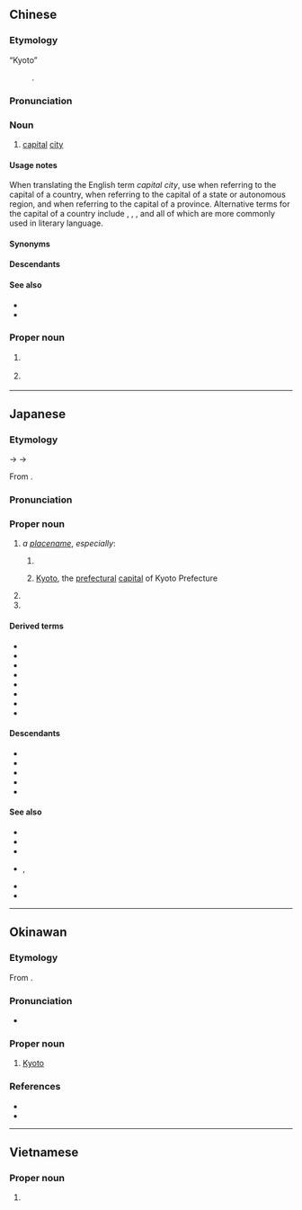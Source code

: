 ==Chinese==
{{zh-forms}}

===Etymology===
; “Kyoto”
: {{obor|zh|ja|京都|tr=Kyōto}}.

===Pronunciation===
{{zh-pron
|m=jīngdū
|c=ging1 dou1
|mn=kiaⁿ-to͘
|cat=n
|mc=y
}}

===Noun===
{{zh-noun}}

# {{lb|zh|literary}} [[capital]] [[city]] {{gl|of a country}}

====Usage notes====
When translating the English term ''capital city'', use {{zh-l|首都}} when referring to the capital of a country, {{zh-l|首府}} when referring to the capital of a state or autonomous region, and {{zh-l|省會}} when referring to the capital of a province. Alternative terms for the capital of a country include {{zh-l|國都}}, {{zh-l|京城}}, {{zh-l|京都}}, {{zh-l|京邑}} and {{zh-l|都城}} all of which are more commonly used in literary language.

====Synonyms====
{{zh-syn-saurus|首都}}

====Descendants====
{{CJKV||^きょうと}}

====See also====
* {{zh-l|省會}}
* {{zh-l|首府}}

===Proper noun===
{{zh-proper noun}}

# {{zh-div|市}} {{place|zh|t=Kyoto|city|prefecture/Kyoto|c/Japan}}
# {{zh-div|府}} {{place|zh|t=Kyoto|prefecture|c/Japan}}

----

==Japanese==
{{ja-kanjitab|きょう|と|yomi=goon,kanon}}

===Etymology===
{{IPAchar|/kjauto/}} → {{IPAchar|/kjɔːto/}} → {{IPAchar|/kjoːto/}}

From {{bor|ja|ltc|sort=きようと|-}} {{ltc-l|京都|lit=[[capital city]]}}.

===Pronunciation===
{{ja-pron|y=o|きょうと|acc=1|a=Ja-Kyoto.ogg}}

===Proper noun===
{{ja-pos|きょうと|proper|hhira=きやうと}}

# ''a [[placename]]'', ''especially'':
## {{short for|ja|京都府|tr=Kyōto-fu|dot=:|sort=きようと}} {{w|Kyoto Prefecture}}
## {{short for|ja|京都市|tr=Kyōto-shi|dot=:}} [[Kyoto]], the [[prefecture|prefectural]] [[capital]] of Kyoto Prefecture
##: {{syn|ja|京|tr1=Kyō|京の都|tr2=Kyō no miyako}}
# {{surname|ja|A=a|nodot=1|sort=きようと}}
# {{given name|ja|female|A=a|sort=きようと}}

====Derived terms====
{{der-top3}}
* {{ja-r|京都五山|^きょうと ^ござん}}
* {{ja-r|京都御所|^きょうと ^ごしょ}}
* {{ja-r|京都所司%代|^きょうと ^しょし%だい}}
* {{ja-r|京都代官|^きょうと ^だいかん}}
* {{ja-r|京都弁|^きょうと-べん}}
* {{ja-r|京都盆地|^きょうと ^ぼんち}}
* {{ja-r|京都守護|^きょうと ^しゅご}}
* {{ja-r|小京都|しょう%-^きょうと}}
{{der-bottom}}

====Descendants====
* {{desc|en|Kyoto|bor=1}}
* {{desc|ko|^교토|bor=1}}
* {{desc|pt|Kyoto|bor=1}}
* {{desc|ru|Кио́то|g=m|bor=1}}
* {{desc|vi|Kinh Đô|bor=1}}

====See also====
{{top3}}
* {{ja-r|上方|^かみがた}}
* {{ja-r|京師|^けいし}}
* {{ja-r|京阪|^けいはん|[[Kyoto]] and [[Osaka]]}}
* {{ja-r|京|みやこ|rom=-}}, {{ja-r|都|みやこ}}
* {{ja-r|平安%京|^へいあん%-きょう}}
* {{ja-r|洛陽|^らくよう}}
{{bottom}}

{{topics|ja|Cities in Japan}}

----

==Okinawan==

===Etymology===
From {{bor|ryu|ja|京都|tr=Kyōto|sort=ちょおとぅ}}.

===Pronunciation===
* {{IPA|ryu|/t͡ɕoːtu/|sort=ちょおとぅ}}

===Proper noun===
{{ryu-pos|proper|ちょーとぅ|sort=ちょおとぅ}}

# [[Kyoto]]

===References===
* {{R:Shuri-Naha Dialect Dictionary|チョートゥ|SN21432}}
* {{R:Okinawago Jiten}}

{{c|ryu|Cities in Japan|Prefectures of Japan|sort=ちよおとう}}

----

==Vietnamese==
{{vi-hantutab}}

===Proper noun===
{{vi-proper noun|sc=Hani}}

# {{han tu form of|Kinh Đô|[[Kyoto]]}}